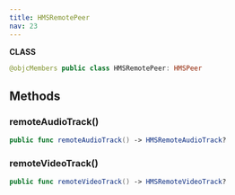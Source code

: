 ```yaml
---
title: HMSRemotePeer
nav: 23
---
```


**CLASS**

```swift
@objcMembers public class HMSRemotePeer: HMSPeer
```

## Methods

### remoteAudioTrack()

```swift
public func remoteAudioTrack() -> HMSRemoteAudioTrack?
```

### remoteVideoTrack()

```swift
public func remoteVideoTrack() -> HMSRemoteVideoTrack?
```
